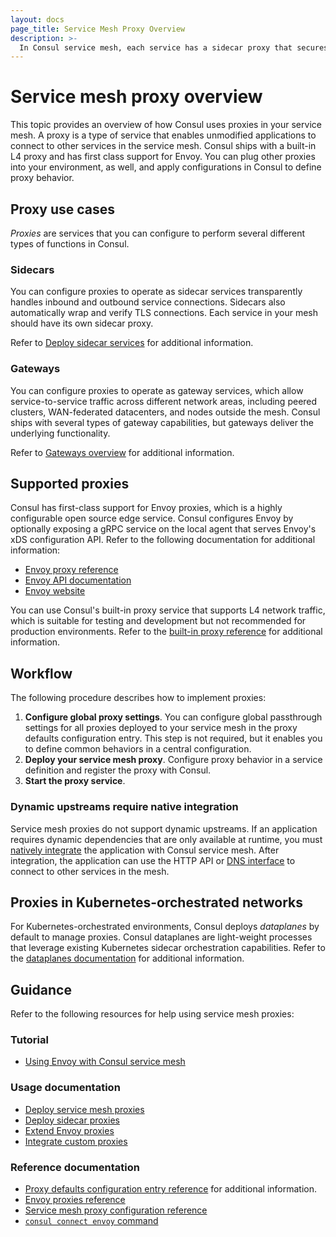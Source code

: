 ```yaml
---
layout: docs
page_title: Service Mesh Proxy Overview
description: >-
  In Consul service mesh, each service has a sidecar proxy that secures connections with other services in the mesh without modifying the underlying application code. You can use the built-in proxy, Envoy, or a custom proxy to handle communication and verify TLS connections.
---
```


# Service mesh proxy overview

This topic provides an overview of how Consul uses proxies in your service mesh. A proxy is a type of service that enables unmodified applications to connect to other services in the service mesh. Consul ships with a built-in L4 proxy and has first class support for Envoy. You can plug other proxies into your environment, as well, and apply configurations in Consul to define proxy behavior.

## Proxy use cases

_Proxies_ are services that you can configure to perform several different types of functions in Consul.

### Sidecars

You can configure proxies to operate as sidecar services transparently handles inbound and outbound service connections. Sidecars also automatically wrap and verify TLS connections. Each service in your mesh should have its own sidecar proxy.   

Refer to [Deploy sidecar services](/consul/docs/connect/proxies/deploy-sidecar-services) for additional information.

### Gateways

You can configure proxies to operate as gateway services, which allow service-to-service traffic across different network areas, including peered clusters, WAN-federated datacenters, and nodes outside the mesh. Consul ships with several types of gateway capabilities, but gateways deliver the underlying functionality.

Refer to [Gateways overview](/consul/docs/connect/gateways) for additional information.

## Supported proxies

Consul has first-class support for Envoy proxies, which is a highly configurable open source edge service. Consul configures Envoy by optionally exposing a gRPC service on the local agent that serves Envoy's xDS configuration API. Refer to the following documentation for additional information:

- [Envoy proxy reference](/consul/docs/connect/proxies/envoy)
- [Envoy API documentation](https://www.envoyproxy.io/docs/envoy/v1.17.2/api-docs/xds_protocol)
- [Envoy website](https://www.envoyproxy.io)
 
You can use Consul's built-in proxy service that supports L4 network traffic, which is suitable for testing and development but not recommended for production environments. Refer to the [built-in proxy reference](/consul/docs/connect/proxies/builtin) for additional information.

## Workflow

The following procedure describes how to implement proxies:

1. **Configure global proxy settings**. You can configure global passthrough settings for all proxies deployed to your service mesh in the proxy defaults configuration entry. This step is not required, but it enables you to define common behaviors in a central configuration.
1. **Deploy your service mesh proxy**. Configure proxy behavior in a service definition and register the proxy with Consul. 
1. **Start the proxy service**. 

### Dynamic upstreams require native integration

Service mesh proxies do not support dynamic upstreams. If an application requires dynamic dependencies that are only available at runtime, you must [natively integrate](/consul/docs/connect/native) the application with Consul service mesh. After integration, the application can use the HTTP API or [DNS interface](/consul/docs/services/discovery/dns-static-lookups#service-mesh-enabled-service-lookups) to connect to other services in the mesh.

## Proxies in Kubernetes-orchestrated networks

For Kubernetes-orchestrated environments, Consul deploys _dataplanes_ by default to manage proxies. Consul dataplanes are light-weight processes that leverage existing Kubernetes sidecar orchestration capabilities.  Refer to the [dataplanes documentation](/consul/docs/connect/dataplane) for additional information.

## Guidance

Refer to the following resources for help using service mesh proxies:

### Tutorial

- [Using Envoy with Consul service mesh](/consul/tutorials/developer-mesh/service-mesh-with-envoy-proxy)

### Usage documentation

- [Deploy service mesh proxies](/consul/docs/connect/proxies/deploy-service-mesh-proxies) 
- [Deploy sidecar proxies](/consul/docs/connect/proxies/deploy-sidecar-services)
- [Extend Envoy proxies](/consul/docs/connect/proxies/envoy-extensions)
- [Integrate custom proxies](/consul/docs/connect/proxies/integrate)

### Reference documentation

- [Proxy defaults configuration entry reference](/consul/docs/connect/config-entries/proxy-defaults) for additional information. 
- [Envoy proxies reference](/consul/docs/connect/proxies/envoy)
- [Service mesh proxy configuration reference](/consul/docs/connect/proxies/proxy-config-reference)
- [`consul connect envoy` command](/consul/commands/connect/envoy)
